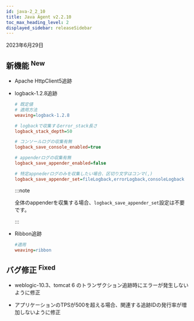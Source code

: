 ```yaml
---
id: java-2_2_10
title: Java Agent v2.2.10
toc_max_heading_level: 2
displayed_sidebar: releaseSidebar
---
```


2023年6月29日

## 新機能 <sup><Status>New</Status></sup>

- Apache HttpClient5追跡

- logback-1.2.8追跡

  ```ini title='whatap.conf'
  # 既定値 
  # 適用方法
  weaving=logback-1.2.8

  # logbackで収集するerror_stack長さ
  logback_stack_depth=50

  # コンソールログの収集有無
  logback_save_console_enabled=true

  # appenderログの収集有無
  logback_save_appender_enabled=false

  # 特定appnederログのみを収集したい場合、区切り文字はコンマ(,)
  logback_save_appender_set=fileLogback,errorLogback,consoleLogback
  ```

  :::note

  全体のappenderを収集する場合、`logback_save_appender_set`設定は不要です。

  :::

- Ribbon追跡

  ```ini title='whatap.conf'
  #適用
  weaving=ribbon
  ```

## バグ修正 <sup><Status>Fixed</Status></sup>

- weblogic-10.3、tomcat 6 のトランザクション追跡時にエラーが発生しないように修正

- アプリケーションのTPSが500を超える場合、関連する追跡IDの発行率が増加しないように修正
